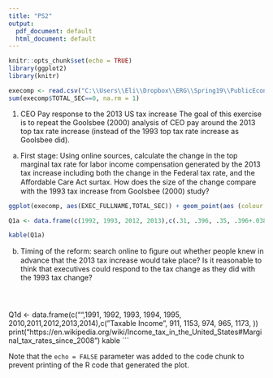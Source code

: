 ```yaml
---
title: "PS2"
output:
  pdf_document: default
  html_document: default
---
```


```r
knitr::opts_chunk$set(echo = TRUE)
library(ggplot2)
library(knitr)
```



```r
execomp <- read.csv("C:\\Users\\Eli\\Dropbox\\ERG\\Spring19\\PublicEcon\\HW2\\execucomp.csv")
sum(execomp$TOTAL_SEC==0, na.rm = 1)


```

1. CEO Pay response to the 2013 US tax increase
The goal of this exercise is to repeat the Goolsbee (2000) analysis of CEO pay around the
2013 top tax rate increase (instead of the 1993 top tax rate increase as Goolsbee did).
a) First stage: Using online sources, calculate the change in the top marginal tax rate for
labor income compensation generated by the 2013 tax increase including both the change in the
Federal tax rate, and the Aﬀordable Care Act surtax. How does the size of the change compare
with the 1993 tax increase from Goolsbee (2000) study?



```r
ggplot(execomp, aes(EXEC_FULLNAME,TOTAL_SEC)) + geom_point(aes (colour = YEAR))# )  + facet_grid(YEAR ~ .)

Q1a <- data.frame(c(1992, 1993, 2012, 2013),c(.31, .396, .35, .396+.038))

kable(Q1a)
```
b) Timing of the reform: search online to ﬁgure out whether people knew in advance that
the 2013 tax increase would take place? Is it reasonable to think that executives could respond
to the tax change as they did with the 1993 tax change?
```Q1b


```
```Q1c
```
```Q1d
```
Q1d <- data.frame(c("",1991, 1992, 1993, 1994, 1995, 2010,2011,2012,2013,2014),c("Taxable Income", 911, 1153, 974, 965, 1173, ))
print("https://en.wikipedia.org/wiki/Income_tax_in_the_United_States#Marginal_tax_rates_since_2008")
kable 
```

Note that the `echo = FALSE` parameter was added to the code chunk to prevent printing of the R code that generated the plot.

